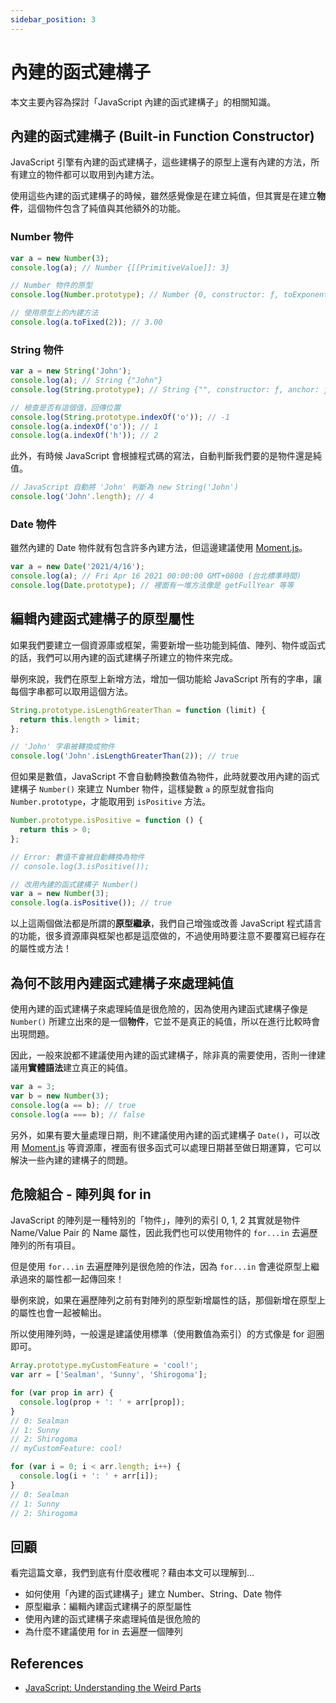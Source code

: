 ```yaml
---
sidebar_position: 3
---
```


# 內建的函式建構子

本文主要內容為探討「JavaScript 內建的函式建構子」的相關知識。

## 內建的函式建構子 (Built-in Function Constructor)

JavaScript 引擎有內建的函式建構子，這些建構子的原型上還有內建的方法，所有建立的物件都可以取用到內建方法。

使用這些內建的函式建構子的時候，雖然感覺像是在建立純值，但其實是在建立**物件**，這個物件包含了純值與其他額外的功能。

### Number 物件

```javascript
var a = new Number(3);
console.log(a); // Number {[[PrimitiveValue]]: 3}

// Number 物件的原型
console.log(Number.prototype); // Number {0, constructor: ƒ, toExponential: ƒ, toFixed: ƒ, toPrecision: ƒ, …}

// 使用原型上的內建方法
console.log(a.toFixed(2)); // 3.00
```

### String 物件

```javascript
var a = new String('John');
console.log(a); // String {"John"}
console.log(String.prototype); // String {"", constructor: ƒ, anchor: ƒ, big: ƒ, blink: ƒ, …}

// 檢查是否有這個值，回傳位置
console.log(String.prototype.indexOf('o')); // -1
console.log(a.indexOf('o')); // 1
console.log(a.indexOf('h')); // 2
```

此外，有時候 JavaScript 會根據程式碼的寫法，自動判斷我們要的是物件還是純值。

```javascript
// JavaScript 自動將 'John' 判斷為 new String('John')
console.log('John'.length); // 4
```

### Date 物件

雖然內建的 Date 物件就有包含許多內建方法，但這邊建議使用 [Moment.js](https://momentjs.com/)。

```javascript
var a = new Date('2021/4/16');
console.log(a); // Fri Apr 16 2021 00:00:00 GMT+0800 (台北標準時間)
console.log(Date.prototype); // 裡面有一堆方法像是 getFullYear 等等
```

## 編輯內建函式建構子的原型屬性

如果我們要建立一個資源庫或框架，需要新增一些功能到純值、陣列、物件或函式的話，我們可以用內建的函式建構子所建立的物件來完成。

舉例來說，我們在原型上新增方法，增加一個功能給 JavaScript 所有的字串，讓每個字串都可以取用這個方法。

```javascript
String.prototype.isLengthGreaterThan = function (limit) {
  return this.length > limit;
};

// 'John' 字串被轉換成物件
console.log('John'.isLengthGreaterThan(2)); // true
```

但如果是數值，JavaScript 不會自動轉換數值為物件，此時就要改用內建的函式建構子 `Number()` 來建立 Number 物件，這樣變數 `a` 的原型就會指向 `Number.prototype`，才能取用到 `isPositive` 方法。

```javascript
Number.prototype.isPositive = function () {
  return this > 0;
};

// Error: 數值不會被自動轉換為物件
// console.log(3.isPositive());

// 改用內建的函式建構子 Number()
var a = new Number(3);
console.log(a.isPositive()); // true
```

以上這兩個做法都是所謂的**原型繼承**，我們自己增強或改善 JavaScript 程式語言的功能，很多資源庫與框架也都是這麼做的，不過使用時要注意不要覆寫已經存在的屬性或方法！

## 為何不該用內建函式建構子來處理純值

使用內建的函式建構子來處理純值是很危險的，因為使用內建函式建構子像是 `Number()` 所建立出來的是一個**物件**，它並不是真正的純值，所以在進行比較時會出現問題。

因此，一般來說都不建議使用內建的函式建構子，除非真的需要使用，否則一律建議用**實體語法**建立真正的純值。

```javascript
var a = 3;
var b = new Number(3);
console.log(a == b); // true
console.log(a === b); // false
```

另外，如果有要大量處理日期，則不建議使用內建的函式建構子 `Date()`，可以改用 [Moment.js](https://momentjs.com/) 等資源庫，裡面有很多函式可以處理日期甚至做日期運算，它可以解決一些內建的建構子的問題。

## 危險組合 - 陣列與 for in

JavaScript 的陣列是一種特別的「物件」，陣列的索引 0, 1, 2 其實就是物件 Name/Value Pair 的 Name 屬性，因此我們也可以使用物件的 `for...in` 去遍歷陣列的所有項目。

但是使用 `for...in` 去遍歷陣列是很危險的作法，因為 `for...in` 會連從原型上繼承過來的屬性都一起傳回來！

舉例來說，如果在遍歷陣列之前有對陣列的原型新增屬性的話，那個新增在原型上的屬性也會一起被輸出。

所以使用陣列時，一般還是建議使用標準（使用數值為索引）的方式像是 for 迴圈即可。

```javascript
Array.prototype.myCustomFeature = 'cool!';
var arr = ['Sealman', 'Sunny', 'Shirogoma'];

for (var prop in arr) {
  console.log(prop + ': ' + arr[prop]);
}
// 0: Sealman
// 1: Sunny
// 2: Shirogoma
// myCustomFeature: cool!

for (var i = 0; i < arr.length; i++) {
  console.log(i + ': ' + arr[i]);
}
// 0: Sealman
// 1: Sunny
// 2: Shirogoma
```

## 回顧

看完這篇文章，我們到底有什麼收穫呢？藉由本文可以理解到…

- 如何使用「內建的函式建構子」建立 Number、String、Date 物件
- 原型繼承：編輯內建函式建構子的原型屬性
- 使用內建的函式建構子來處理純值是很危險的
- 為什麼不建議使用 for in 去遍歷一個陣列

## References

- [JavaScript: Understanding the Weird Parts](https://www.udemy.com/course/understand-javascript/)
